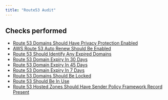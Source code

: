 ```yaml
---
title: "Route53 Audit"
---
```


## Checks performed

- [Route 53 Domains Should Have Privacy Protection Enabled](route53monitoring/rules/privacy_protection)
- [AWS Route 53 Auto Renew Should Be Enabled](route53monitoring/rules/domain_auto_renew)
- [Route 53 Should Identify Any Expired Domains](route53monitoring/rules/domain_expired)
- [Route 53 Domain Expiry In 30 Days](route53monitoring/rules/domain_expiry_30_days)
- [Route 53 Domain Expiry In 45 Days](route53monitoring/rules/domain_expiry_45_days)
- [Route 53 Domain Expiry In 7 Days](route53monitoring/rules/domain_expiry_7_days)
- [Route 53 Domains Should Be Locked](route53monitoring/rules/domain_transfer_lock)
- [Route 53 Should Be In Use](route53monitoring/rules/route53_in_use)
- [Route 53 Hosted Zones Should Have Sender Policy Framework Record Present](route53monitoring/rules/sender_policy_framework_record_present)
